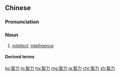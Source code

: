 ==Chinese==
{{zh-forms}}

===Pronunciation===
{{zh-pron
|m=zhìlì
|c=zi3 lik6
|mn=qz:tì-lia̍k/tw,xm,zz:tì-le̍k
|ma=Zh-zhìlì.ogg
|cat=n
}}

===Noun===
{{zh-noun}}

# [[intellect]]; [[intelligence]]

====Derived terms====
{{zh-der|智力障礙|智障}}

[[ko:智力]]
[[lo:智力]]
[[hu:智力]]
[[mg:智力]]
[[ja:智力]]
[[chr:智力]]
[[zh:智力]]